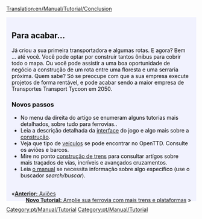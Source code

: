 [[Translation:en/Manual/Tutorial/Conclusion]]

{{en/Tabs|5|5
|pt/Manual/Tutorial/Tutorial|1. Inicio<!--
-->|pt/Manual/Tutorial/Autocarros (Ônibus)|2. Ônibus<!--
-->|pt/Manual/Tutorial/Comboios (Trens)|3. Trens<!--
-->|pt/Manual/Tutorial/Aviões|4. Aviões<!--
-->|pt/Manual/Tutorial/Fim|5. Final}}
<div style="padding:.5em 1em 1em 1em; border-top:none; background-color:#f1f2fe; color:#000;">
<div style="float: right">
{{pt/Manual/Tutorial/Tutorial}}</div>
==Para acabar...==
Já criou a sua primeira transportadora e algumas rotas. E agora? Bem ... até você. Você pode optar por construir tantos ônibus para cobrir todo o mapa. Ou você pode assistir a uma boa oportunidade de negócio a construção de um rota entre uma floresta e uma serraria próxima. Quem sabe?  Só se preocupe com que a sua empresa execute projetos de forma rentável, e pode acabar sendo a maior empresa de Transportes Transport Tycoon em 2050.

===Novos passos===
* No menu da direita do artígo se enumeram alguns tutorias mais detalhados, sobre tudo para ferrovias..
* Leia a descrição detalhada da [[pt/Manual/Interface do jogo|interface]] do jogo e algo mais sobre a [[es/Construção|construção]].
* Veja que tipo de [[pt/Veículos|veículos]] se pode encontrar no OpenTTD. Consulte os aviões e barcos.
* Mire no ponto [[pt/Construção de trens|construção de trens]] para consultar artígos sobre mais traçados de vías, incríveis e avançados cruzamentos.
* Leia [[pt/Manual/Main Page|o manual]] se necessita informação sobre algo específico (use o buscador ''search/buscar'').

<br style="clear:both;">
<span style="float: left">&laquo;[[pt/Manual/Tutorial/Aviões|'''Anterior:''' Aviões ]] </span>
<span style="float: right">[[pt/Manual/Tutorial/Duas Plataformas|'''Novo Tutorial:''' Amplíe sua ferrovia com mais trens e plataformas]] &raquo;</span>
</div>
[[Category:pt/Manual/Tutorial]]
[[Category:pt/Manual/Tutorial]]